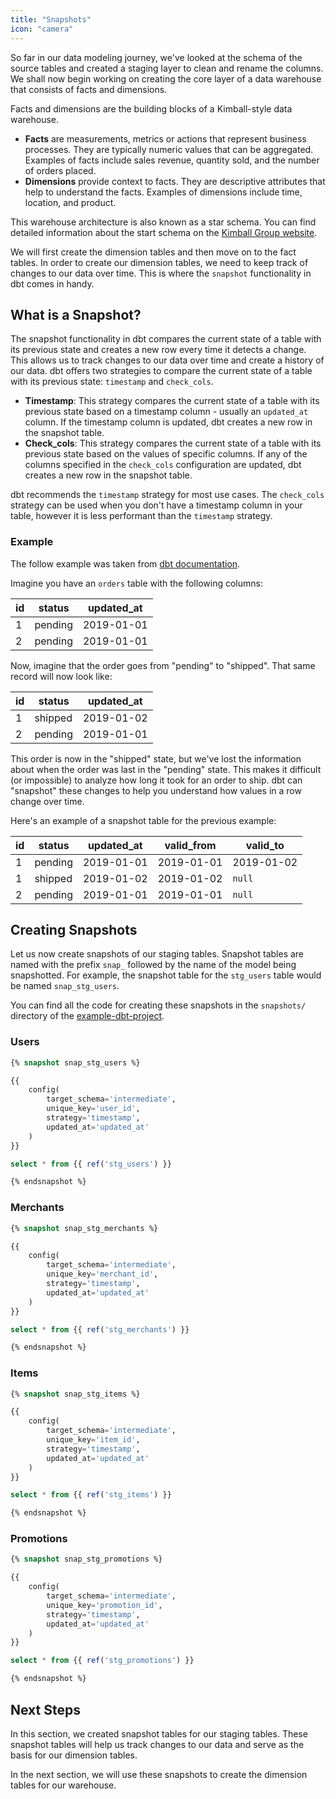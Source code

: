 ```yaml
---
title: "Snapshots"
icon: "camera"
---
```


So far in our data modeling journey, we've looked at the schema of the source tables and created
a staging layer to clean and rename the columns. We shall now begin working on creating the core
layer of a data warehouse that consists of facts and dimensions.

<Note>

Facts and dimensions are the building blocks of a Kimball-style data warehouse.

- **Facts** are measurements, metrics or actions that represent business processes. They are typically
  numeric values that can be aggregated. Examples of facts include sales revenue, quantity sold, and
  the number of orders placed.
- **Dimensions** provide context to facts. They are descriptive attributes that help to understand the
  facts. Examples of dimensions include time, location, and product.

This warehouse architecture is also known as a star schema. You can find detailed information about
the start schema on the [Kimball Group website](https://www.kimballgroup.com/data-warehouse-business-intelligence-resources/kimball-techniques/dimensional-modeling-techniques/).

</Note>

We will first create the dimension tables and then move on to the fact tables. In order to create our dimension tables,
we need to keep track of changes to our data over time. This is where the `snapshot` functionality in dbt comes in handy.

## What is a Snapshot?

The snapshot functionality in dbt compares the current state of a table with its previous state and creates a new row
every time it detects a change. This allows us to track changes to our data over time and create a history of our data.
dbt offers two strategies to compare the current state of a table with its previous state: `timestamp` and `check_cols`.

- **Timestamp**: This strategy compares the current state of a table with its previous state based on a
  timestamp column - usually an `updated_at` column.
  If the timestamp column is updated, dbt creates a new row in the snapshot table.
- **Check_cols**: This strategy compares the current state of a table with its previous state based on the values
  of specific columns. If any of the columns specified in the `check_cols` configuration are updated, dbt creates a new row
  in the snapshot table.

<Note>

dbt recommends the `timestamp` strategy for most use cases. The `check_cols` strategy can be used when you don't have a
timestamp column in your table, however it is less performant than the `timestamp` strategy.

</Note>

### Example

The follow example was taken from [dbt documentation](https://docs.getdbt.com/docs/building-a-dbt-project/building-models/snapshots).

Imagine you have an `orders` table with the following columns:

| id  | status  | updated_at |
| --- | ------- | ---------- |
| 1   | pending | 2019-01-01 |
| 2   | pending | 2019-01-01 |

Now, imagine that the order goes from "pending" to "shipped". That same record will now look like:

| id  | status  | updated_at |
| --- | ------- | ---------- |
| 1   | shipped | 2019-01-02 |
| 2   | pending | 2019-01-01 |

This order is now in the "shipped" state, but we've lost the information about when the order was
last in the "pending" state.
This makes it difficult (or impossible) to analyze how long it took for an order to ship.
dbt can "snapshot" these changes to help you understand how values in a row change over time.

Here's an example of a snapshot table for the previous example:

| id  | status  | updated_at | valid_from | valid_to   |
| --- | ------- | ---------- | ---------- | ---------- |
| 1   | pending | 2019-01-01 | 2019-01-01 | 2019-01-02 |
| 1   | shipped | 2019-01-02 | 2019-01-02 | `null`     |
| 2   | pending | 2019-01-01 | 2019-01-01 | `null`     |

## Creating Snapshots

Let us now create snapshots of our staging tables. Snapshot tables are named with the prefix `snap_`
followed by the name of the model being snapshotted.
For example, the snapshot table for the `stg_users` table would be named `snap_stg_users`.

<Note>

You can find all the code for creating these snapshots in the `snapshots/` directory
of the [example-dbt-project](https://github.com/pragunbhutani/example-dbt-project/tree/main/snapshots/).

</Note>

### Users

```sql
{% snapshot snap_stg_users %}

{{
    config(
        target_schema='intermediate',
        unique_key='user_id',
        strategy='timestamp',
        updated_at='updated_at'
    )
}}

select * from {{ ref('stg_users') }}

{% endsnapshot %}
```

### Merchants

```sql
{% snapshot snap_stg_merchants %}

{{
    config(
        target_schema='intermediate',
        unique_key='merchant_id',
        strategy='timestamp',
        updated_at='updated_at'
    )
}}

select * from {{ ref('stg_merchants') }}

{% endsnapshot %}
```

### Items

```sql
{% snapshot snap_stg_items %}

{{
    config(
        target_schema='intermediate',
        unique_key='item_id',
        strategy='timestamp',
        updated_at='updated_at'
    )
}}

select * from {{ ref('stg_items') }}

{% endsnapshot %}
```

### Promotions

```sql
{% snapshot snap_stg_promotions %}

{{
    config(
        target_schema='intermediate',
        unique_key='promotion_id',
        strategy='timestamp',
        updated_at='updated_at'
    )
}}

select * from {{ ref('stg_promotions') }}

{% endsnapshot %}
```

## Next Steps

In this section, we created snapshot tables for our staging tables. These snapshot tables will help us track changes to our data
and serve as the basis for our dimension tables.

In the next section, we will use these snapshots to create the dimension tables for our warehouse.
